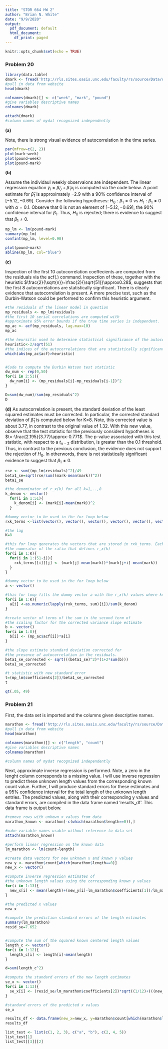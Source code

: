 ```yaml
---
title: "STOR 664 HW 2"
author: "Brian N. White"
date: "9/9/2020"
output:
  pdf_document: default
  html_document:
    df_print: paged
---
```


```r
knitr::opts_chunk$set(echo = TRUE)
```

### Problem 20

```r
library(data.table)
dmark <- fread('http://rls.sites.oasis.unc.edu/faculty/rs/source/Data/dmark.dat')
#pull in data from website
head(dmark)

colnames(dmark)[] <- c("week", "mark", "pound")
#give variables descriptive names
colnames(dmark)

attach(dmark)
#column names of mydat recognized independently
```

$\textbf{(a)}$

Note, there is strong visual evidence of autocorrelation in the time series.
```r
par(mfrow=c(2, 2))
plot(mark~week)
plot(pound~week)
plot(pound~mark)
```
$\textbf{(b)}$

Assume the individaul weekly observaions are independent. The linear regression equation $\hat y_{i}=\hat\beta_{0}+\hat\beta_{1}x_{i}$ is computed via the code below. A point estimate for $\hat\beta_{1}$ is approximately $-2.9$ with a 90% confidence interval of $[-5.12, -0.69]$. Consider the following hypotheses: $H_{0}: \beta_{1}=0$ vs $H_{1}: \beta_{1}\neq{0}$ with $\alpha=0.1$. Observe that $0$ is not an element of $[-5.12, -0.69]$, the 90% confidence interval for $\beta_{1}$. Thus, $H_{0}$ is rejected; there is evidence to suggest that $\beta_{1}\neq{0}$.
```r
mp_lm <- lm(pound~mark)
summary(mp_lm)
confint(mp_lm, level=0.90)

plot(pound~mark)
abline(mp_lm, col="blue")
```
$\textbf{(c)}$

Inspection of the first 10 autocorrelation coeffecients are computed from the residuals via the acf(.) command. Inspection of these, together with the heuristic $\frac{2}{\sqrt{n}}=\frac{2}{\sqrt{51}}\approx0.28$, suggests that the first 8 autocorrelations are statistically significant. There is clearly evidence that autocorrelation is present. A more precise test, such as the Durbin-Watson could be performed to confirm this heuristic argument.
```r
#the residuals of the linear model in question
mp_residuals <- mp_lm$residuals 
#the first 10 serial correlations are computed with
#approximate 95% error bounds if the true time series is independent.
mp_ac <- acf(mp_residuals, lag.max=10) 
mp_ac

#the heursitic used to determine statistical significance of the autocorrelations
heuristic<-2/sqrt(51) 
#the indices of the autocorrelations that are statistically significant.
which(abs(mp_ac$acf)>heuristic)


#Code to compute the Durbin Watson test statistic
dw_num <- rep(0,50)
for(i in 2:51){
  dw_num[i] <- (mp_residuals[i]-mp_residuals[i-1])^2
}

D=sum(dw_num)/sum(mp_residuals^2)
D
```
$\textbf{(d)}$
As autocorrelation is present, the standard deviation of the least squared estimates must be corrected. In particular, the corrected standard deviation of $\hat\beta_{1}$ is computed below for K=8. Note, this corrected value is about 3.77, in contrast to the original value of 1.32. With this new value, observe that the test statistic for the previously considerd hypotheses is $t=-\frac{2.195}{3.77}\approx-0.771$. The p-value associated with this test statistic, with respect to a $t_{n-2}$ distribution, is greater than the 0.1 threshold. Thus, in contrast to the previous conclusion, the evidence does not support the rejection of $H_{0}$. In otherwords, there is not statistically significant evidence to suggest that $\beta_{1}\neq{0}$.
```r
rse <- sum((mp_lm$residuals)^2)/49
beta1_se=sqrt(rse/sum((mark-mean(mark))^2))
beta1_se

#the denominator of r_x(k) for all k=1,..,8
k_denom <- vector()
  for(i in 1:51){
    k_denom[i] <- (mark[i]-mean(mark))^2
  }

#dummy vector to be used in the for loop below
rxk_terms <-list(vector(), vector(), vector(), vector(), vector(), vector(), vector(), vector())

#the lag
K=8

#this for loop generates the vectors that are stored in rxk_terms. Each one contains the terms of the sum in
#the numerator of the ratio that defines r_x(k)
for(i in 1:K){
  for(j in 1:(51-i)){
    rxk_terms[[i]][j] <- (mark[j]-mean(mark))*(mark[j+i]-mean(mark))
  }
}

#dummy vector to be used in the for loop below
a <- vector()

#this for loop fills the dummy vector a with the r_x(k) values where k=1,...,8; where the k'th entry corresponds to r_x(k).
for(i in 1:K){
  a[i] <-as.numeric(lapply(rxk_terms, sum)[i])/sum(k_denom)
}

#create vector of terms of the sum in the second term of 
#the scaling factor for the corrected variance slope estimate
b <- vector()
for(i in 1:8){
  b[i] <- (mp_ac$acf[i])*a[i]
}

#the slope estimate standard deviation corrected for 
#the presence of autocorrelation in the residuals.
beta1_se_corrected <- sqrt(((beta1_se)^2)*(1+2*sum(b)))
beta1_se_corrected

#t statistic with new standard error
t=(mp_lm$coefficients[2])/beta1_se_corrected
t

qt(.05, 49)
```

### Problem 21

First, the data set is imported and the columns given descriptive names.
```r
marathon <- fread('http://rls.sites.oasis.unc.edu/faculty/rs/source/Data/marathon.dat')
#pull in data from website
head(marathon)

colnames(marathon)[] <- c("length", "count")
#give variables descriptive names
colnames(marathon)

#column names of mydat recognized independently
```
Next, approximate inverse regression is performed. Note, a zero in the lenght column corresponds to a missing value. I will use inverse regression to predict these unknown length values from the corresponding known count value. Further, I will produce standard errors for these estimates and a 95% confidence interval for the total length of the unknown length entries. The predicted values, along with their corresponding y values and standard errors, are compiled in the data frame named 'results_df'. This data frame is output below.
```r
#remove rows with unkown x values from data
marathon_known <- marathon[-c(which(marathon$length==0)),] 

#make variable names usable without reference to data set
attach(marathon_known)

#perform linear regression on the known data
lm_marathon <- lm(count~length)

#create data vectors for new unknown x and known y values
new_y <- marathon$count[which(marathon$length==0)]
new_x <- vector()

#compute inverse regression estimates of 
#the unknown length values using the corresponding known y values
for(i in 1:13){
  new_x[i] <- mean(length)+(new_y[i]-lm_marathon$coefficients[1])/lm_marathon$coefficients[2]
}

#the predicted x values
new_x 
```

```r
#compute the prediction standard errors of the length estimates
summary(lm_marathon)
resid_se=7.652


#compute the sum of the squared known centered length values
length_c <- vector()
for(i in 1:12){
  length_c[i] <- length[i]-mean(length)
}

d=sum(length_c^2)

#compute the standard errors of the new length estimates
se_x <- vector()
for(i in 1:13){
  se_x[i] <- (resid_se/lm_marathon$coefficients[2])*sqrt((1/12)+(((new_x[i]-mean(length))^2)/d)+1)
}

#standard errors of the predicted x values
se_x
```
```r
results_df <- data.frame(new_x=new_x, y=marathon$count[which(marathon$length==0)], se_new_x=se_x)
results_df
```

```r
list_test <- list(c(1, 2, 3), c("a", "b"), c(2, 4, 5))
list_test[1]
list_test[[3]][2]
```

